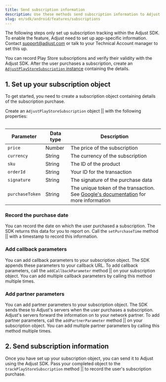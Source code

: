 ```yaml
---
title: Send subscription information
description: Use these methods send subscription information to Adjust.
slug: en/sdk/android/features/subscriptions
---
```



<Callout type="important">

The following steps only set up subscription tracking within the Adjust SDK. To enable the feature, Adjust need to set up app-specific information. Contact support@adjust.com or talk to your Technical Account manager to set this up.

</Callout>

You can record Play Store subscriptions and verify their validity with the Adjust SDK. After the user purchases a subscription, create an [`AdjustPlayStoreSubscription` instance](/en/sdk/android/reference/adjplaystoresubscription) containing the details.

## 1. Set up your subscription object

To get started, you need to create a subscription object containing details of the subscription purchase.

Create an <Tooltip> `AdjustPlayStoreSubscription` object || <AdjustPlayStoreSubscriptionSig /> </Tooltip> with the following properties:

<Table>

|  Parameter      |  Data type   | Description                             |
| --------------- | ------------ | --------------------------------------- |
| `price`         | Number       | The price of the subscription           |
| `currency`      | String       | The currency of the subscription        |
| `sku`           | String       | The ID of the product                   |
| `orderId`       | String       | Your ID for the transaction             |
| `signature`     | String       | The signature of the purchase data      |
| `purchaseToken` | String       | The unique token of the transaction. See [Google's documentation](https://developer.android.com/reference/com/android/billingclient/api/Purchase#getPurchaseToken()) for more information |

</Table>

<AdjustPlayStoreSubscription />

### Record the purchase date

You can record the date on which the user purchased a subscription. The SDK returns this data for you to report on. Call the <Tooltip>`setPurchaseTime` method || <SetPurchaseTimeSig /></Tooltip> with a timestamp to record this information.

<SetPurchaseTime />

### Add callback parameters

You can add callback parameters to your subscription object. The SDK appends these parameters to your callback URL. To add callback parameters, call the <Tooltip>`addCallbackParameter` method || <AddCallbackParameterSig /></Tooltip> on your subscription object. You can add multiple callback parameters by calling this method multiple times.

<AddCallbackParameter />

### Add partner parameters

You can add partner parameters to your subscription object. The SDK sends these to Adjust's servers when the user purchases a subscription. Adjust's servers forward the information on to your network partner. To add partner parameters, call the <Tooltip>`addPartnerParameter` method || <AddPartnerParameterSig /></Tooltip> on your subscription object. You can add multiple partner parameters by calling this method multiple times.

<AddPartnerParameter />

## 2. Send subscription information

Once you have set up your subscription object, you can send it to Adjust using the Adjust SDK. Pass your completed object to the <Tooltip>`trackPlayStoreSubscription` method || <TrackPlayStoreSubscriptionSig /></Tooltip> to record the user's subscription purchase.

<TrackPlayStoreSubscription />
